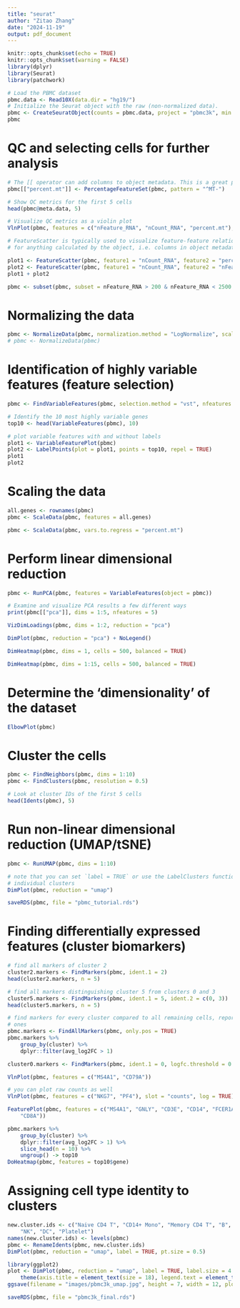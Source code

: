 ```yaml
---
title: "seurat"
author: "Zitao Zhang"
date: "2024-11-19"
output: pdf_document
---
```


```r
knitr::opts_chunk$set(echo = TRUE)
knitr::opts_chunk$set(warning = FALSE)
library(dplyr)
library(Seurat)
library(patchwork)
```

```r
# Load the PBMC dataset
pbmc.data <- Read10X(data.dir = "hg19/")
# Initialize the Seurat object with the raw (non-normalized data).
pbmc <- CreateSeuratObject(counts = pbmc.data, project = "pbmc3k", min.cells = 3, min.features = 200)
pbmc
```

# QC and selecting cells for further analysis

```r
# The [[ operator can add columns to object metadata. This is a great place to stash QC stats
pbmc[["percent.mt"]] <- PercentageFeatureSet(pbmc, pattern = "^MT-")

# Show QC metrics for the first 5 cells
head(pbmc@meta.data, 5)
```

```r
# Visualize QC metrics as a violin plot
VlnPlot(pbmc, features = c("nFeature_RNA", "nCount_RNA", "percent.mt"), ncol = 3)
```

```r
# FeatureScatter is typically used to visualize feature-feature relationships, but can be used
# for anything calculated by the object, i.e. columns in object metadata, PC scores etc.

plot1 <- FeatureScatter(pbmc, feature1 = "nCount_RNA", feature2 = "percent.mt")
plot2 <- FeatureScatter(pbmc, feature1 = "nCount_RNA", feature2 = "nFeature_RNA")
plot1 + plot2
```

```r
pbmc <- subset(pbmc, subset = nFeature_RNA > 200 & nFeature_RNA < 2500 & percent.mt < 5)
```

# Normalizing the data

```r
pbmc <- NormalizeData(pbmc, normalization.method = "LogNormalize", scale.factor = 10000)
# pbmc <- NormalizeData(pbmc)
```

# Identification of highly variable features (feature selection)

```r
pbmc <- FindVariableFeatures(pbmc, selection.method = "vst", nfeatures = 2000)

# Identify the 10 most highly variable genes
top10 <- head(VariableFeatures(pbmc), 10)

# plot variable features with and without labels
plot1 <- VariableFeaturePlot(pbmc)
plot2 <- LabelPoints(plot = plot1, points = top10, repel = TRUE)
plot1
plot2
```

# Scaling the data

```r
all.genes <- rownames(pbmc)
pbmc <- ScaleData(pbmc, features = all.genes)
```

```r
pbmc <- ScaleData(pbmc, vars.to.regress = "percent.mt")
```

# Perform linear dimensional reduction

```r
pbmc <- RunPCA(pbmc, features = VariableFeatures(object = pbmc))
```

```r
# Examine and visualize PCA results a few different ways
print(pbmc[["pca"]], dims = 1:5, nfeatures = 5)
```

```r
VizDimLoadings(pbmc, dims = 1:2, reduction = "pca")
```

```r
DimPlot(pbmc, reduction = "pca") + NoLegend()
```

```r
DimHeatmap(pbmc, dims = 1, cells = 500, balanced = TRUE)
```

```r
DimHeatmap(pbmc, dims = 1:15, cells = 500, balanced = TRUE)
```

# Determine the ‘dimensionality’ of the dataset

```r
ElbowPlot(pbmc)
```

# Cluster the cells

```r
pbmc <- FindNeighbors(pbmc, dims = 1:10)
pbmc <- FindClusters(pbmc, resolution = 0.5)
```

```r
# Look at cluster IDs of the first 5 cells
head(Idents(pbmc), 5)
```

# Run non-linear dimensional reduction (UMAP/tSNE)

```r
pbmc <- RunUMAP(pbmc, dims = 1:10)
```

```r
# note that you can set `label = TRUE` or use the LabelClusters function to help label
# individual clusters
DimPlot(pbmc, reduction = "umap")
```

```r
saveRDS(pbmc, file = "pbmc_tutorial.rds")
```

# Finding differentially expressed features (cluster biomarkers)

```r
# find all markers of cluster 2
cluster2.markers <- FindMarkers(pbmc, ident.1 = 2)
head(cluster2.markers, n = 5)
```

```r
# find all markers distinguishing cluster 5 from clusters 0 and 3
cluster5.markers <- FindMarkers(pbmc, ident.1 = 5, ident.2 = c(0, 3))
head(cluster5.markers, n = 5)
```

```r
# find markers for every cluster compared to all remaining cells, report only the positive
# ones
pbmc.markers <- FindAllMarkers(pbmc, only.pos = TRUE)
pbmc.markers %>%
    group_by(cluster) %>%
    dplyr::filter(avg_log2FC > 1)
```

```r
cluster0.markers <- FindMarkers(pbmc, ident.1 = 0, logfc.threshold = 0.25, test.use = "roc", only.pos = TRUE)
```

```r
VlnPlot(pbmc, features = c("MS4A1", "CD79A"))
```

```r
# you can plot raw counts as well
VlnPlot(pbmc, features = c("NKG7", "PF4"), slot = "counts", log = TRUE)
```

```r
FeaturePlot(pbmc, features = c("MS4A1", "GNLY", "CD3E", "CD14", "FCER1A", "FCGR3A", "LYZ", "PPBP",
    "CD8A"))
```

```r
pbmc.markers %>%
    group_by(cluster) %>%
    dplyr::filter(avg_log2FC > 1) %>%
    slice_head(n = 10) %>%
    ungroup() -> top10
DoHeatmap(pbmc, features = top10$gene)
```

# Assigning cell type identity to clusters

```r
new.cluster.ids <- c("Naive CD4 T", "CD14+ Mono", "Memory CD4 T", "B", "CD8 T", "FCGR3A+ Mono",
    "NK", "DC", "Platelet")
names(new.cluster.ids) <- levels(pbmc)
pbmc <- RenameIdents(pbmc, new.cluster.ids)
DimPlot(pbmc, reduction = "umap", label = TRUE, pt.size = 0.5)
```

```r
library(ggplot2)
plot <- DimPlot(pbmc, reduction = "umap", label = TRUE, label.size = 4.5) + xlab("UMAP 1") + ylab("UMAP 2") +
    theme(axis.title = element_text(size = 18), legend.text = element_text(size = 18)) + guides(colour = guide_legend(override.aes = list(size = 10)))
ggsave(filename = "images/pbmc3k_umap.jpg", height = 7, width = 12, plot = plot, quality = 50)
```

```r
saveRDS(pbmc, file = "pbmc3k_final.rds")
```
















